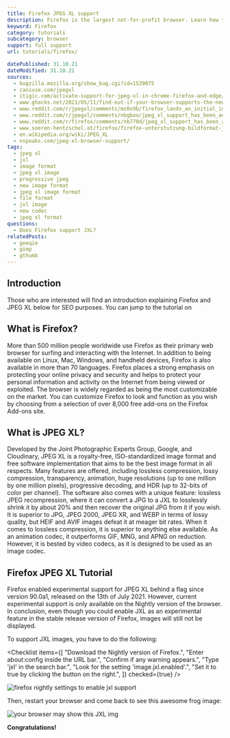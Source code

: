 ```yaml
---
title: Firefox JPEG XL support
description: Firefox is the largest not-for-profit browser. Learn how to use JXL images within Firefox.
keyword: Firefox
category: tutorials
subcategory: browser
support: full support
url: tutorials/firefox/

datePublished: 31.10.21
dateModified: 31.10.21
sources:
  - bugzilla.mozilla.org/show_bug.cgi?id=1539075
  - caniuse.com/jpegxl
  - itigic.com/activate-support-for-jpeg-xl-in-chrome-firefox-and-edge/
  - www.ghacks.net/2021/05/11/find-out-if-your-browser-supports-the-new-image-format-jpeg-xl/
  - www.reddit.com/r/jpegxl/comments/mz0s9b/firefox_lands_an_initial_implementation_of_jpegxl/
  - www.reddit.com/r/jpegxl/comments/nbgboo/jpeg_xl_support_has_been_added_to_firefox_nightly/
  - www.reddit.com/r/firefox/comments/nb770d/jpeg_xl_support_has_been_added_to_firefox_nightly/
  - www.soeren-hentzschel.at/firefox/firefox-unterstutzung-bildformat-jpeg-xl/
  - en.wikipedia.org/wiki/JPEG_XL
  - nspeaks.com/jpeg-xl-browser-support/
tags:
  - jpeg xl
  - jxl
  - image format
  - jpeg xl image
  - progressive jpeg
  - new image format
  - jpeg xl image format
  - file format
  - jxl image
  - new codec
  - jpeg xl format
questions:
  - Does Firefox support JXL?
relatedPosts:
  - geeqie
  - gimp
  - gthumb
---
```


## Introduction

Those who are interested will find an introduction explaining Firefox and JPEG XL below for SEO purposes. You can jump to the tutorial on <Link href="#firefoxjpegxltutorial" text="how to enable JPEG XL support by clicking here."/>

## What is Firefox?

More than 500 million people worldwide use Firefox as their primary web browser for surfing and interacting with the Internet. In addition to being available on Linux, Mac, Windows, and handheld devices, Firefox is also available in more than 70 languages. Firefox places a strong emphasis on protecting your online privacy and security and helps to protect your personal information and activity on the Internet from being viewed or exploited. The browser is widely regarded as being the most customizable on the market. You can customize Firefox to look and function as you wish by choosing from a selection of over 8,000 free add-ons on the Firefox Add-ons site.

## What is JPEG XL?

Developed by the Joint Photographic Experts Group, Google, and Cloudinary, JPEG XL is a royalty-free, ISO-standardized image format and free software implementation that aims to be the best image format in all respects. Many features are offered, including lossless compression, lossy compression, transparency, animation, huge resolutions (up to one million by one million pixels), progressive decoding, and HDR (up to 32-bits of color per channel). The software also comes with a unique feature: lossless JPEG recompression, where it can convert a JPG to a JXL to losslessly shrink it by about 20% and then recover the original JPG from it if you wish.
It is superior to JPG, JPEG 2000, JPEG XR, and WEBP in terms of lossy quality, but HEIF and AVIF images defeat it at meager bit rates. When it comes to lossless compression, it is superior to anything else available. As an animation codec, it outperforms GIF, MNG, and APNG on reduction. However, it is bested by video codecs, as it is designed to be used as an image codec.

## Firefox JPEG XL Tutorial

Firefox enabled experimental support for JPEG XL behind a flag since version 90.0a1, released on the 13th of July 2021. However, current experimental support is only available on the Nightly version of the browser. In conclusion, even though you could enable JXL as an experimental feature in the stable release version of Firefox, images will still not be displayed.

To support JXL images, you have to do the following:

<Checklist
  items={[
    "Download the Nightly version of Firefox.",
    "Enter about:config inside the URL bar.",
    "Confirm if any warning appears.",
    "Type 'jxl' in the search bar.",
    "Look for the setting 'image.jxl.enabled'.",
    "Set it to true by clicking the button on the right.",
  ]}
  checked={true}
/>

<Image
  src="firefox-nightly"
  alt="firefox nightly settings to enable jxl support"
/>

Then, restart your browser and come back to see this awesome frog image:

![your browser may show this JXL img](/comparison/frog.jxl)

**Congratulations!**
